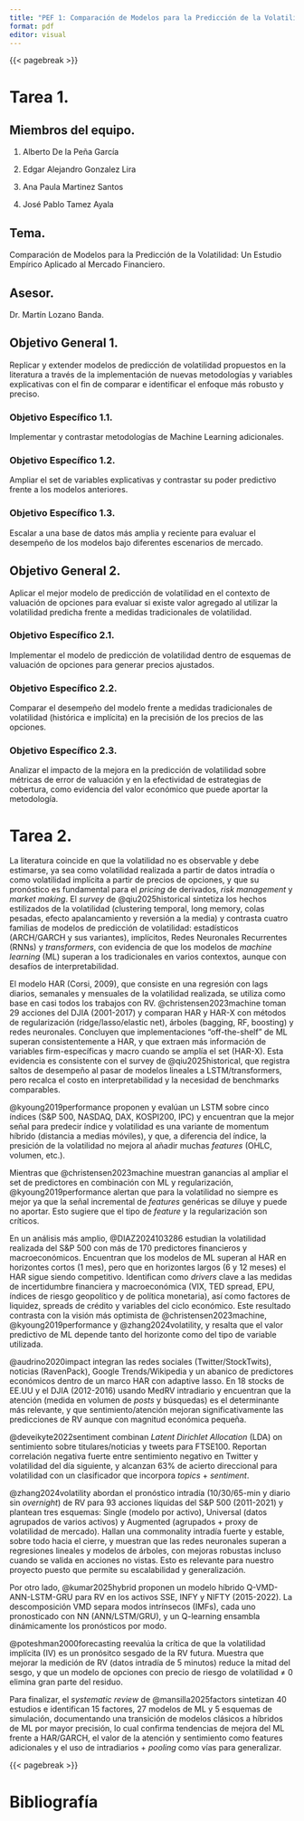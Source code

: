 ```yaml
---
title: "PEF 1: Comparación de Modelos para la Predicción de la Volatilidad"
format: pdf
editor: visual
---
```


{{< pagebreak >}}

# Tarea 1.

## Miembros del equipo.

1.  Alberto De la Peña García

2.  Edgar Alejandro Gonzalez Lira

3.  Ana Paula Martinez Santos

4.  José Pablo Tamez Ayala

## Tema.

Comparación de Modelos para la Predicción de la Volatilidad: Un Estudio Empírico Aplicado al Mercado Financiero.

## Asesor.

Dr. Martín Lozano Banda.

## Objetivo General 1.

Replicar y extender modelos de predicción de volatilidad propuestos en la literatura a través de la implementación de nuevas metodologías y variables explicativas con el fin de comparar e identificar el enfoque más robusto y preciso.

### Objetivo Específico 1.1.

Implementar y contrastar metodologías de Machine Learning adicionales.

### Objetivo Específico 1.2.

Ampliar el set de variables explicativas y contrastar su poder predictivo frente a los modelos anteriores.

### Objetivo Específico 1.3.

Escalar a una base de datos más amplia y reciente para evaluar el desempeño de los modelos bajo diferentes escenarios de mercado.

## Objetivo General 2.

Aplicar el mejor modelo de predicción de volatilidad en el contexto de valuación de opciones para evaluar si existe valor agregado al utilizar la volatilidad predicha frente a medidas tradicionales de volatilidad.

### Objetivo Específico 2.1.

Implementar el modelo de predicción de volatilidad dentro de esquemas de valuación de opciones para generar precios ajustados.

### Objetivo Específico 2.2.

Comparar el desempeño del modelo frente a medidas tradicionales de volatilidad (histórica e implícita) en la precisión de los precios de las opciones.

### Objetivo Específico 2.3.

Analizar el impacto de la mejora en la predicción de volatilidad sobre métricas de error de valuación y en la efectividad de estrategias de cobertura, como evidencia del valor económico que puede aportar la metodología.

# Tarea 2.

La literatura coincide en que la volatilidad no es observable y debe estimarse, ya sea como volatilidad realizada a partir de datos intradía o como volatilidad implícita a partir de precios de opciones, y que su pronóstico es fundamental para el *pricing* de derivados, *risk management* y *market making*. El *survey* de @qiu2025historical sintetiza los hechos estilizados de la volatilidad (clustering temporal, long memory, colas pesadas, efecto apalancamiento y reversión a la media) y contrasta cuatro familias de modelos de predicción de volatilidad: estadísticos (ARCH/GARCH y sus variantes), implícitos, Redes Neuronales Recurrentes (RNNs) y *transformers*, con evidencia de que los modelos de *machine learning* (ML) superan a los tradicionales en varios contextos, aunque con desafíos de interpretabilidad.

El modelo HAR (Corsi, 2009), que consiste en una regresión con lags diarios, semanales y mensuales de la volatilidad realizada, se utiliza como base en casi todos los trabajos con RV. @christensen2023machine toman 29 acciones del DJIA (2001-2017) y comparan HAR y HAR-X con métodos de regularización (ridge/lasso/elastic net), árboles (bagging, RF, boosting) y redes neuronales. Concluyen que implementaciones "off-the-shelf" de ML superan consistentemente a HAR, y que extraen más información de variables firm-específicas y macro cuando se amplía el set (HAR-X). Esta evidencia es consistente con el survey de @qiu2025historical, que registra saltos de desempeño al pasar de modelos lineales a LSTM/transformers, pero recalca el costo en interpretabilidad y la necesidad de benchmarks comparables.

@kyoung2019performance proponen y evalúan un LSTM sobre cinco índices (S&P 500, NASDAQ, DAX, KOSPI200, IPC) y encuentran que la mejor señal para predecir índice y volatilidad es una variante de momentum híbrido (distancia a medias móviles), y que, a diferencia del índice, la presición de la volatilidad no mejora al añadir muchas *features* (OHLC, volumen, etc.).

Mientras que @christensen2023machine muestran ganancias al ampliar el set de predictores en combinación con ML y regularización, @kyoung2019performance alertan que para la volatilidad no siempre es mejor ya que la señal incremental de *features* genéricas se diluye y puede no aportar. Esto sugiere que el tipo de *feature* y la regularización son críticos.

En un análisis más amplio, @DIAZ2024103286 estudian la volatilidad realizada del S&P 500 con más de 170 predictores financieros y macroeconómicos. Encuentran que los modelos de ML superan al HAR en horizontes cortos (1 mes), pero que en horizontes largos (6 y 12 meses) el HAR sigue siendo competitivo. Identifican como *drivers* clave a las medidas de incertidumbre financiera y macroeconómica (VIX, TED spread, EPU, índices de riesgo geopolítico y de política monetaria), así como factores de liquidez, spreads de crédito y variables del ciclo económico. Este resultado contrasta con la visión más optimista de @christensen2023machine, @kyoung2019performance y @zhang2024volatility, y resalta que el valor predictivo de ML depende tanto del horizonte como del tipo de variable utilizada.

@audrino2020impact integran las redes sociales (Twitter/StockTwits), noticias (RavenPack), Google Trends/Wikipedia y un abanico de predictores económicos dentro de un marco HAR con adaptive lasso. En 18 stocks de EE.UU y el DJIA (2012-2016) usando MedRV intradiario y encuentran que la atención (medida en volumen de *posts* y búsquedas) es el determinante más relevante, y que sentimiento/atención mejoran significativamente las predicciones de RV aunque con magnitud económica pequeña.

@deveikyte2022sentiment combinan *Latent Dirichlet Allocation* (LDA) on sentimiento sobre titulares/noticias y tweets para FTSE100. Reportan correlación negativa fuerte entre sentimiento negativo en Twitter y volatilidad del día siguiente, y alcanzan 63% de acierto direccional para volatilidad con un clasificador que incorpora *topics* + *sentiment*.

@zhang2024volatility abordan el pronóstico intradía (10/30/65-min y diario sin *overnight*) de RV para 93 acciones líquidas del S&P 500 (2011-2021) y plantean tres esquemas: Single (modelo por activo), Universal (datos agrupados de varios activos) y Augmented (agrupados + proxy de volatilidad de mercado). Hallan una commonality intradía fuerte y estable, sobre todo hacia el cierre, y muestran que las redes neuronales superan a regresiones lineales y modelos de árboles, con mejoras robustas incluso cuando se valida en acciones no vistas. Esto es relevante para nuestro proyecto puesto que permite su escalabilidad y generalización.

Por otro lado, @kumar2025hybrid proponen un modelo híbrido Q-VMD-ANN-LSTM-GRU para RV en los activos SSE, INFY y NIFTY (2015-2022). La descomposición VMD separa modos intrínsecos (IMFs), cada uno pronosticado con NN (ANN/LSTM/GRU), y un Q-learning ensambla dinámicamente los pronósticos por modo.

@poteshman2000forecasting reevalúa la crítica de que la volatilidad implícita (IV) es un pronósitco sesgado de la RV futura. Muestra que mejorar la medición de RV (datos intradía de 5 minutos) reduce la mitad del sesgo, y que un modelo de opciones con precio de riesgo de volatilidad ≠ 0 elimina gran parte del residuo.

Para finalizar, el *systematic review* de @mansilla2025factors sintetizan 40 estudios e identifican 15 factores, 27 modelos de ML y 5 esquemas de simulación, documentando una transición de modelos clásicos a híbridos de ML por mayor precisión, lo cual confirma tendencias de mejora del ML frente a HAR/GARCH, el valor de la atención y sentimiento como features adicionales y el uso de intradiarios + *pooling* como vías para generalizar.

{{< pagebreak >}}

# Bibliografía
